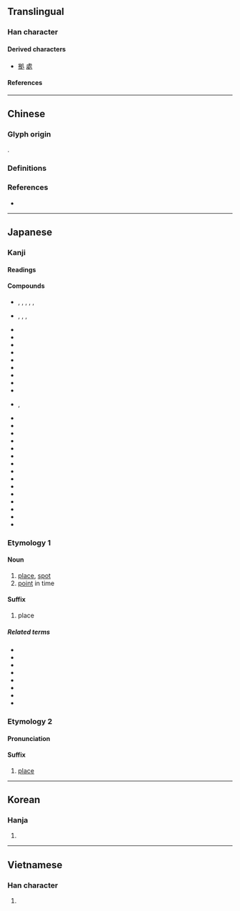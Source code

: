 {{also|處}}
{{character info}}
==Translingual==
{{Han simplified forms|處|処|处}}
{{Han stroke|Japan<br>[[File:処 - U+051E6- KanjiVG stroke order.svg]]}}

===Han character===
{{Han char|rn=16|rad=几|as=03|sn=5|four=|canj=HEHN|ids=⿺夂几}}

====Derived characters====
* [[拠]] [[處]]

====References====
{{Han ref|kx=0134.050|dkj=01745|dj=0299.150|hdz=10276.130|uh=51E6}}

----

==Chinese==

===Glyph origin===
{{Han etym}}
{{Han compound|夂|几|t2=table|ls=ic}}.

===Definitions===
{{zh-see|處|rocsv}}

===References===
* {{R:twedu|A03607-003}}

----

==Japanese==
{{ja-kanji forms|処|處}}

===Kanji===
{{ja-kanji|grade=6|rs=几03|kyu=處}}

====Readings====
{{ja-readings
|goon=しょ<しよ
|kanon=しょ<しよ
|kun=お-る, お-く, か-, く-, こ-, と-, とこ-, ところ-
}}

====Compounds====
{{der-top|Compounds}}
* {{ja-r|彼%処|あし%こ}}, {{ja-r|彼%処|あそ%こ}}, {{ja-r|彼%処|あ%こ}}, {{ja-r|彼%処|あす%こ}}, {{ja-r|彼%処|か%こ}}, {{ja-r|彼%処|かし%こ}}
* {{ja-r|何%処|いず%く}}, {{ja-r|何%処|いず%こ}}, {{ja-r|何%処|いど%こ}}, {{ja-r|何%処|ど%こ}}
* {{ja-r|区%処|く%しょ}}
* {{ja-r|此%処|こ%こ}}
* {{ja-r|酒%処|さけ%どころ}}
* {{ja-r|死%処|し%しょ}}
* {{ja-r|住%処|すみ%か}}
* {{ja-r|随%処|ずい%しょ}}
* {{ja-r|善%処|ぜん%しょ}}
* {{ja-r|其%処|そ%こ}}
* {{ja-r|対%処|たい%しょ}}
* {{ja-r|処%々|ところ%どころ}}, {{ja-r|処%処|ところ%どころ}}
* {{ja-r|同%処|どう%しょ}}
* {{ja-r|目%処|め%ど}}
* {{ja-r|出%処|しゅっ%しょ}}
* {{ja-r|処%遇|しょ%ぐう}}
* {{ja-r|処%刑|しょ%けい}}
* {{ja-r|処%決|しょ%けつ}}
* {{ja-r|処%女|しょ%じょ}}
* {{ja-r|処%世|しょ%せい}}
* {{ja-r|処%生%訓|しょ%せい%くん}}
* {{ja-r|処%断|しょ%だん}}
* {{ja-r|処%置|しょ%ち}}
* {{ja-r|処%罰|しょ%ばつ}}
* {{ja-r|処%分|しょ%ぶん}}
* {{ja-r|処%方|しょ%ほう}}
* {{ja-r|処%理|しょ%り}}
{{der-bottom}}

===Etymology 1===

====Noun====
{{ja-noun|ところ}}

# [[place]], [[spot]]
# [[point]] in time

====Suffix====
{{ja-noun|どころ}}

# place

=====Related terms=====
* {{ja-r|至る処|いたるところ}}
* {{ja-r|住%処|すみ%か}}
* {{ja-r|御%食%事%処|お-%しょく%じ%どころ}}
* {{ja-r|止め処|とめど}}
* {{ja-r|捕らえ処|とらえどころ}}
* {{ja-r|泣き処|なきどころ}}
* {{ja-r|在り処|ありか}}
* {{ja-r|使い処|つかいどころ}}

===Etymology 2===
{{ja-kanjitab|こ|yomi=k}}

====Pronunciation====
{{ja-pron|こ|y=k}}

====Suffix====
{{ja-pos|suffix|こ}}

# {{lb|ja|not [[productive]]}} [[place]]

----

==Korean==

===Hanja===
{{ko-hanja|처}}

# {{rfdef|ko|sort=几03}}

----

==Vietnamese==

===Han character===
{{vi-readings|reading=[[xứ]], [[xử]]|rs=几03}}

# {{rfdef|vi}}
